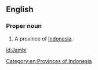 {{also|jambi}}
==English==
{{wikipedia}}

===Proper noun===
{{en-proper noun}}

# A province of [[Indonesia]].

[[Category:en:Provinces of Indonesia]]

[[id:Jambi]]